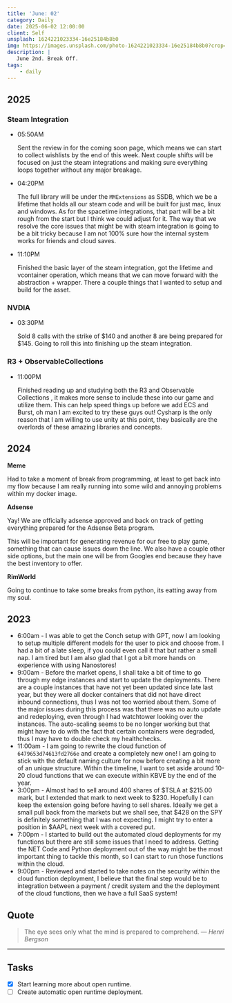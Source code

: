 ```yaml
---
title: 'June: 02'
category: Daily
date: 2025-06-02 12:00:00
client: Self
unsplash: 1624221023334-16e25184b8b0
img: https://images.unsplash.com/photo-1624221023334-16e25184b8b0?crop=entropy&cs=srgb&fm=jpg&ixid=MnwzNjM5Nzd8MHwxfHJhbmRvbXx8fHx8fHx8fDE2ODE3NDg2ODY&ixlib=rb-4.0.3&q=85
description: |
   June 2nd. Break Off.
tags:
    - daily
---
```



<Adsense />

## 2025

### Steam Integration

-   05:50AM

    Sent the review in for the coming soon page, which means we can start to collect wishlists by the end of this week.
    Next couple shifts will be focused on just the steam integrations and making sure everything loops together without any major breakage.

-   04:20PM

    The full library will be under the `MMExtensions` as SSDB, which we be a lifetime that holds all our steam code and will be built for just mac, linux and windows.
    As for the spacetime integrations, that part will be a bit rough from the start but I think we could adjust for it.
    The way that we resolve the core issues that might be with steam integration is going to be a bit tricky because I am not 100% sure how the internal system works for friends and cloud saves.

-   11:10PM

    Finished the basic layer of the steam integration, got the lifetime and vcontainer operation, which means that we can move forward with the abstraction + wrapper.
    There a couple things that I wanted to setup and build for the asset.

### NVDIA

-   03:30PM

    Sold 8 calls with the strike of $140 and another 8 are being prepared for $145.
    Going to roll this into finishing up the steam integration.

### R3 + ObservableCollections

-   11:00PM

    Finished reading up and studying both the R3 and Observable Collections , it makes more sense to include these into our game and utilize them.
    This can help speed things up before we add ECS and Burst, oh man I am excited to try these guys out!
    Cysharp is the only reason that I am willing to use unity at this point, they basically are the overlords of these amazing libraries and concepts.

## 2024

**Meme**

Had to take a moment of break from programming, at least to get back into my flow because I am really running into some wild and annoying problems within my docker image.

**Adsense**

Yay! We are officially adsense approved and back on track of getting everything prepared for the Adsense Beta program.

This will be important for generating revenue for our free to play game, something that can cause issues down the line.
We also have a couple other side options, but the main one will be from Googles end because they have the best inventory to offer. 


**RimWorld**

Going to continue to take some breaks from python, its eatting away from my soul.

## 2023

- 6:00am - I was able to get the Conch setup with GPT, now I am looking to setup multiple different models for the user to pick and choose from. I had a bit of a late sleep, if you could even call it that but rather a small nap. I am tired but I am also glad that I got a bit more hands on experience with using Nanostores!
- 9:00am - Before the market opens, I shall take a bit of time to go through my edge instances and start to update the deployments. There are a couple instances that have not yet been updated since late last year, but they were all docker containers that did not have direct inbound connections, thus I was not too worried about them. Some of the major issues during this process was that there was no auto update and redeploying, even through I had watchtower looking over the instances. The auto-scaling seems to be no longer working but that might have to do with the fact that certain containers were degraded, thus I may have to double check my healthchecks.
- 11:00am - I am going to rewrite the cloud function of `6479653d74613fd2766e` and create a completely new one! I am going to stick with the default naming culture for now before creating a bit more of an unique structure. Within the timeline, I want to set aside around 10-20 cloud functions that we can execute within KBVE by the end of the year.
- 3:00pm - Almost had to sell around 400 shares of $TSLA at $215.00 mark, but I extended that mark to next week to $230. Hopefully I can keep the extension going before having to sell shares. Ideally we get a small pull back from the markets but we shall see, that $428 on the SPY is definitely something that I was not expecting. I might try to enter a position in $AAPL next week with a covered put.
- 7:00pm - I started to build out the automated cloud deployments for my functions but there are still some issues that I need to address. Getting the NET Code and Python deployment out of the way might be the most important thing to tackle this month, so I can start to run those functions within the cloud.
- 9:00pm - Reviewed and started to take notes on the security within the cloud function deployment, I believe that the final step would be to integration between a payment / credit system and the the deployment of the cloud functions, then we have a full SaaS system!  

## Quote

> The eye sees only what the mind is prepared to comprehend.
> — <cite> Henri Bergson </cite>

---

## Tasks

- [x] Start learning more about open runtime.
- [ ] Create automatic open runtime deployment.